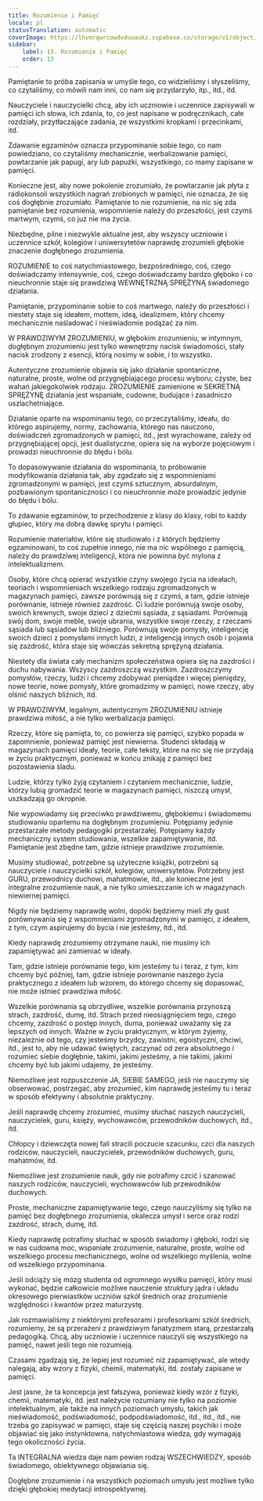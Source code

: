 ```yaml
---
title: Rozumienie i Pamięć
locale: pl
statusTranslation: automatic
coverImage: https://lhvmrqwrcowdvduuaukz.supabase.co/storage/v1/object/public/strapi-uploads/small_cover-educacion-fundamental.webp-2d51a7828a2b1309555be27f7e2a61a0.webp
sidebar:
    label: 13. Rozumienie i Pamięć
    order: 13
---
```

Pamiętanie to próba zapisania w umyśle tego, co widzieliśmy i słyszeliśmy, co czytaliśmy, co mówili nam inni, co nam się przydarzyło, itp., itd., itd.

Nauczyciele i nauczycielki chcą, aby ich uczniowie i uczennice zapisywali w pamięci ich słowa, ich zdania, to, co jest napisane w podręcznikach, całe rozdziały, przytłaczające zadania, ze wszystkimi kropkami i przecinkami, itd.

Zdawanie egzaminów oznacza przypominanie sobie tego, co nam powiedziano, co czytaliśmy mechanicznie, werbalizowanie pamięci, powtarzanie jak papugi, ary lub papużki, wszystkiego, co mamy zapisane w pamięci.

Konieczne jest, aby nowe pokolenie zrozumiało, że powtarzanie jak płyta z radiokonsoli wszystkich nagrań zrobionych w pamięci, nie oznacza, że się coś dogłębnie zrozumiało. Pamiętanie to nie rozumienie, na nic się zda pamiętanie bez rozumienia, wspomnienie należy do przeszłości, jest czymś martwym, czymś, co już nie ma życia.

Niezbędne, pilne i niezwykle aktualne jest, aby wszyscy uczniowie i uczennice szkół, kolegiów i uniwersytetów naprawdę zrozumieli głębokie znaczenie dogłębnego zrozumienia.

ROZUMIENIE to coś natychmiastowego, bezpośredniego, coś, czego doświadczamy intensywnie, coś, czego doświadczamy bardzo głęboko i co nieuchronnie staje się prawdziwą WEWNĘTRZNĄ SPRĘŻYNĄ świadomego działania.

Pamiętanie, przypominanie sobie to coś martwego, należy do przeszłości i niestety staje się ideałem, mottem, ideą, idealizmem, który chcemy mechanicznie naśladować i nieświadomie podążać za nim.

W PRAWDZIWYM ZROZUMIENIU, w głębokim zrozumieniu, w intymnym, dogłębnym zrozumieniu jest tylko wewnętrzny nacisk świadomości, stały nacisk zrodzony z esencji, którą nosimy w sobie, i to wszystko.

Autentyczne zrozumienie objawia się jako działanie spontaniczne, naturalne, proste, wolne od przygnębiającego procesu wyboru; czyste, bez wahań jakiegokolwiek rodzaju. ZROZUMIENIE zamienione w SEKRETNĄ SPRĘŻYNĘ działania jest wspaniałe, cudowne, budujące i zasadniczo uszlachetniające.

Działanie oparte na wspominaniu tego, co przeczytaliśmy, ideału, do którego aspirujemy, normy, zachowania, którego nas nauczono, doświadczeń zgromadzonych w pamięci, itd., jest wyrachowane, zależy od przygnębiającej opcji, jest dualistyczne, opiera się na wyborze pojęciowym i prowadzi nieuchronnie do błędu i bólu.

To dopasowywanie działania do wspominania, to próbowanie modyfikowania działania tak, aby zgadzało się z wspomnieniami zgromadzonymi w pamięci, jest czymś sztucznym, absurdalnym, pozbawionym spontaniczności i co nieuchronnie może prowadzić jedynie do błędu i bólu.

To zdawanie egzaminów, to przechodzenie z klasy do klasy, robi to każdy głupiec, który ma dobrą dawkę sprytu i pamięci.

Rozumienie materiałów, które się studiowało i z których będziemy egzaminowani, to coś zupełnie innego, nie ma nic wspólnego z pamięcią, należy do prawdziwej inteligencji, która nie powinna być mylona z intelektualizmem.

Osoby, które chcą opierać wszystkie czyny swojego życia na ideałach, teoriach i wspomnieniach wszelkiego rodzaju zgromadzonych w magazynach pamięci, zawsze porównują się z czymś, a tam, gdzie istnieje porównanie, istnieje również zazdrość. Ci ludzie porównują swoje osoby, swoich krewnych, swoje dzieci z dziećmi sąsiada, z sąsiadami. Porównują swój dom, swoje meble, swoje ubrania, wszystkie swoje rzeczy, z rzeczami sąsiada lub sąsiadów lub bliźniego. Porównują swoje pomysły, inteligencję swoich dzieci z pomysłami innych ludzi, z inteligencją innych osób i pojawia się zazdrość, która staje się wówczas sekretną sprężyną działania.

Niestety dla świata cały mechanizm społeczeństwa opiera się na zazdrości i duchu nabywania. Wszyscy zazdroszczą wszystkim. Zazdroszczymy pomysłów, rzeczy, ludzi i chcemy zdobywać pieniądze i więcej pieniędzy, nowe teorie, nowe pomysły, które gromadzimy w pamięci, nowe rzeczy, aby olśnić naszych bliźnich, itd.

W PRAWDZIWYM, legalnym, autentycznym ZROZUMIENIU istnieje prawdziwa miłość, a nie tylko werbalizacja pamięci.

Rzeczy, które się pamięta, to, co powierza się pamięci, szybko popada w zapomnienie, ponieważ pamięć jest niewierna. Studenci składają w magazynach pamięci ideały, teorie, całe teksty, które na nic się nie przydają w życiu praktycznym, ponieważ w końcu znikają z pamięci bez pozostawienia śladu.

Ludzie, którzy tylko żyją czytaniem i czytaniem mechanicznie, ludzie, którzy lubią gromadzić teorie w magazynach pamięci, niszczą umysł, uszkadzają go okropnie.

Nie wypowiadamy się przeciwko prawdziwemu, głębokiemu i świadomemu studiowaniu opartemu na dogłębnym zrozumieniu. Potępiamy jedynie przestarzałe metody pedagogiki przestarzałej. Potępiamy każdy mechaniczny system studiowania, wszelkie zapamiętywanie, itd. Pamiętanie jest zbędne tam, gdzie istnieje prawdziwe zrozumienie.

Musimy studiować, potrzebne są użyteczne książki, potrzebni są nauczyciele i nauczycielki szkół, kolegiów, uniwersytetów. Potrzebny jest GURU, przewodnicy duchowi, mahatmowie, itd., ale konieczne jest integralne zrozumienie nauk, a nie tylko umieszczanie ich w magazynach niewiernej pamięci.

Nigdy nie będziemy naprawdę wolni, dopóki będziemy mieli zły gust porównywania się z wspomnieniami zgromadzonymi w pamięci, z ideałem, z tym, czym aspirujemy do bycia i nie jesteśmy, itd., itd.

Kiedy naprawdę zrozumiemy otrzymane nauki, nie musimy ich zapamiętywać ani zamieniać w ideały.

Tam, gdzie istnieje porównanie tego, kim jesteśmy tu i teraz, z tym, kim chcemy być później, tam, gdzie istnieje porównanie naszego życia praktycznego z ideałem lub wzorem, do którego chcemy się dopasować, nie może istnieć prawdziwa miłość.

Wszelkie porównania są obrzydliwe, wszelkie porównania przynoszą strach, zazdrość, dumę, itd. Strach przed nieosiągnięciem tego, czego chcemy, zazdrość o postęp innych, duma, ponieważ uważamy się za lepszych od innych. Ważne w życiu praktycznym, w którym żyjemy, niezależnie od tego, czy jesteśmy brzydcy, zawistni, egoistyczni, chciwi, itd., jest to, aby nie udawać świętych, zaczynać od zera absolutnego i rozumieć siebie dogłębnie, takimi, jakimi jesteśmy, a nie takimi, jakimi chcemy być lub jakimi udajemy, że jesteśmy.

Niemożliwe jest rozpuszczenie JA, SIEBIE SAMEGO, jeśli nie nauczymy się obserwować, postrzegać, aby zrozumieć, kim naprawdę jesteśmy tu i teraz w sposób efektywny i absolutnie praktyczny.

Jeśli naprawdę chcemy zrozumieć, musimy słuchać naszych nauczycieli, nauczycielek, guru, księży, wychowawców, przewodników duchowych, itd., itd.

Chłopcy i dziewczęta nowej fali stracili poczucie szacunku, czci dla naszych rodziców, nauczycieli, nauczycielek, przewodników duchowych, guru, mahatmów, itd.

Niemożliwe jest zrozumienie nauk, gdy nie potrafimy czcić i szanować naszych rodziców, nauczycieli, wychowawców lub przewodników duchowych.

Proste, mechaniczne zapamiętywanie tego, czego nauczyliśmy się tylko na pamięć bez dogłębnego zrozumienia, okalecza umysł i serce oraz rodzi zazdrość, strach, dumę, itd.

Kiedy naprawdę potrafimy słuchać w sposób świadomy i głęboki, rodzi się w nas cudowna moc, wspaniałe zrozumienie, naturalne, proste, wolne od wszelkiego procesu mechanicznego, wolne od wszelkiego myślenia, wolne od wszelkiego przypominania.

Jeśli odciąży się mózg studenta od ogromnego wysiłku pamięci, który musi wykonać, będzie całkowicie możliwe nauczenie struktury jądra i układu okresowego pierwiastków uczniów szkół średnich oraz zrozumienie względności i kwantów przez maturzystę.

Jak rozmawialiśmy z niektórymi profesorami i profesorkami szkół średnich, rozumiemy, że są przerażeni z prawdziwym fanatyzmem starą, przestarzałą pedagogiką. Chcą, aby uczniowie i uczennice nauczyli się wszystkiego na pamięć, nawet jeśli tego nie rozumieją.

Czasami zgadzają się, że lepiej jest rozumieć niż zapamiętywać, ale wtedy nalegają, aby wzory z fizyki, chemii, matematyki, itd. zostały zapisane w pamięci.

Jest jasne, że ta koncepcja jest fałszywa, ponieważ kiedy wzór z fizyki, chemii, matematyki, itd. jest należycie rozumiany nie tylko na poziomie intelektualnym, ale także na innych poziomach umysłu, takich jak nieświadomość, podświadomość, podpodświadomość, itd., itd., itd., nie trzeba go zapisywać w pamięci, staje się częścią naszej psychiki i może objawiać się jako instynktowna, natychmiastowa wiedza, gdy wymagają tego okoliczności życia.

Ta INTEGRALNA wiedza daje nam pewien rodzaj WSZECHWIEDZY, sposób świadomego, obiektywnego objawiania się.

Dogłębne zrozumienie i na wszystkich poziomach umysłu jest możliwe tylko dzięki głębokiej medytacji introspektywnej.

